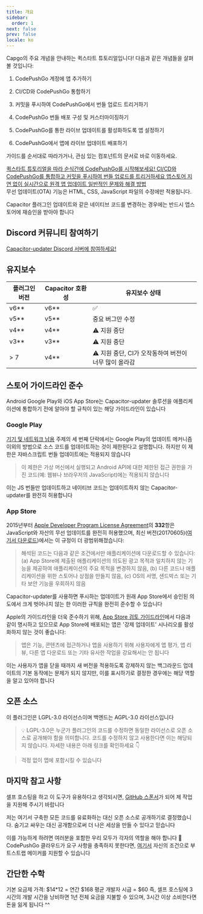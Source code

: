 ```yaml
---
title: 개요
sidebar:
  order: 1
next: false
prev: false
locale: ko
---
```



Capgo의 주요 개념을 안내하는 퀵스타트 튜토리얼입니다! 다음과 같은 개념들을 살펴볼 것입니다:

<Steps>

1. CodePushGo 계정에 앱 추가하기

2. CI/CD와 CodePushGo 통합하기 

3. 커밋을 푸시하여 CodePushGo에서 번들 업로드 트리거하기

4. CodePushGo 번들 배포 구성 및 커스터마이징하기

5. CodePushGo를 통한 라이브 업데이트를 활성화하도록 앱 설정하기

6. CodePushGo에서 앱에 라이브 업데이트 배포하기

</Steps>

가이드를 순서대로 따라가거나, 관심 있는 컴포넌트의 문서로 바로 이동하세요.

<CardGrid stagger>
  <a href="/docs/getting-started/add-an-app/" ><Card title="튜토리얼 시작하기" icon="rocket" >
    퀵스타트 튜토리얼을 따라 순식간에 CodePushGo를 시작해보세요!
  </Card></a>
  <a href="/docs/getting-started/deploy/"><Card title="쉬운 통합" icon="pencil">
    CI/CD와 CodePushGo를 통합하고 커밋을 푸시하여 번들 업로드를 트리거하세요
  </Card></a>
  <a href="/docs/live-updates/"><Card title="라이브 업데이트 문서" icon="setting">
    앱스토어 지연 없이 실시간으로 원격 앱 업데이트
  </Card></a>
  <a href="/docs/getting-started/troubleshooting"><Card title="문제 해결" icon="open-book">
    일반적인 문제와 해결 방법
  </Card></a>
</CardGrid>

<Aside type="tip">
무선 업데이트(OTA) 기능은 HTML, CSS, JavaScript 파일의 수정에만 적용됩니다.

Capacitor 플러그인 업데이트와 같은 네이티브 코드를 변경하는 경우에는 반드시 앱스토어에 재승인을 받아야 합니다
</Aside>

## Discord 커뮤니티 참여하기

[Capacitor-updater Discord 서버에 참여하세요!](https://discord.com/invite/VnYRvBfgA6)

## 유지보수

| 플러그인 버전 | Capacitor 호환성 | 유지보수 상태      |
| -------------- | --------------- | ----------------- |
| v6\*\*       | v6\*\*        | ✅                |
| v5\*\*       | v5\*\*        | 중요 버그만 수정    |
| v4\*\*       | v4\*\*        | ⚠️ 지원 중단      |
| v3\*\*       | v3\*\*        | ⚠️ 지원 중단      |
| > 7            | v4\*\*        | ⚠️ 지원 중단, CI가 오작동하여 버전이 너무 많이 올라감 |

## 스토어 가이드라인 준수

Android Google Play와 iOS App Store는 Capacitor-updater 솔루션을 애플리케이션에 통합하기 전에 알아야 할 규칙이 있는 해당 가이드라인이 있습니다

### Google Play

[기기 및 네트워크 남용](https://support.google.com/googleplay/android-developer/answer/9888379/?hl=en) 주제의 세 번째 단락에서는 Google Play의 업데이트 메커니즘 이외의 방법으로 소스 코드를 업데이트하는 것이 제한된다고 설명합니다. 하지만 이 제한은 자바스크립트 번들 업데이트에는 적용되지 않습니다
> 이 제한은 가상 머신에서 실행되고 Android API에 대한 제한된 접근 권한을 가진 코드(예: 웹뷰나 브라우저의 JavaScript)에는 적용되지 않습니다

이는 JS 번들만 업데이트하고 네이티브 코드는 업데이트하지 않는 Capacitor-updater를 완전히 허용합니다

### App Store

2015년부터 [Apple Developer Program License Agreement](https://developer.apple.com/programs/ios/information/)의 **332**항은 JavaScript와 자산의 무선 업데이트를 완전히 허용했으며, 최신 버전(20170605)([여기서 다운로드](https://developer.apple.com/terms/))에서는 이 규정이 더 광범위해졌습니다:

> 해석된 코드는 다음과 같은 조건에서만 애플리케이션에 다운로드할 수 있습니다: (a) App Store에 제출된 애플리케이션의 의도된 광고 목적과 일치하지 않는 기능을 제공하여 애플리케이션의 주요 목적을 변경하지 않음, (b) 다른 코드나 애플리케이션을 위한 스토어나 상점을 만들지 않음, (c) OS의 서명, 샌드박스 또는 기타 보안 기능을 우회하지 않음

Capacitor-updater를 사용하면 푸시하는 업데이트가 원래 App Store에서 승인된 의도에서 크게 벗어나지 않는 한 이러한 규칙을 완전히 준수할 수 있습니다

Apple의 가이드라인을 더욱 준수하기 위해, [App Store 검토 가이드라인](https://developer.apple.com/app-store/review/guidelines/)에서 다음과 같이 명시하고 있으므로 App Store에 배포되는 앱은 '강제 업데이트' 시나리오를 활성화하지 않는 것이 좋습니다:

> 앱은 기능, 콘텐츠에 접근하거나 앱을 사용하기 위해 사용자에게 앱 평가, 앱 리뷰, 다른 앱 다운로드 또는 기타 유사한 작업을 강요해서는 안 됩니다

이는 사용자가 앱을 닫을 때까지 새 버전을 적용하도록 강제하지 않는 백그라운드 업데이트의 기본 동작에는 문제가 되지 않지만, 이를 표시하기로 결정한 경우에는 해당 역할을 알고 있어야 합니다

## 오픈 소스

이 플러그인은 LGPL-3.0 라이선스이며 백엔드는 AGPL-3.0 라이선스입니다

> 💡 LGPL-3.0은 누군가 플러그인의 코드를 수정하면 동일한 라이선스로 오픈 소스로 공개해야 함을 의미합니다. 코드를 수정하지 않고 사용한다면 이는 해당되지 않습니다. 자세한 내용은 아래 링크를 확인하세요 👇

<LinkCard
	title="라이선스?"
	href="https://github.com/Cap-go/capacitor-updater/issues/7"
/>

<LinkCard
	title="문서를 읽는 대신 GPTS CodePushGo를 사용하여 도움을 받으세요"
	href="https://chat.openai.com/g/g-3dMwHbF2w-capgo-doc-gpt"
/>

> 걱정 없이 앱에 포함시킬 수 있습니다

## 마지막 참고 사항

셀프 호스팅을 하고 이 도구가 유용하다고 생각되시면, [GitHub 스폰서](https://github.com/sponsors/riderx/)가 되어 제 작업을 지원해 주시기 바랍니다

저는 여기서 구축한 모든 코드를 유료화하는 대신 오픈 소스로 공개하기로 결정했습니다. 숨기고 싸우는 대신 공개함으로써 더 나은 세상을 만들 수 있다고 믿습니다

이를 가능하게 하려면 여러분을 포함한 우리 모두가 각자의 역할을 해야 합니다 🥹 CodePushGo 클라우드가 요구 사항을 충족하지 못한다면, [여기서](https://github.com/sponsors/riderx/) 자신의 조건으로 부트스트랩 메이커를 지원할 수 있습니다

## 간단한 수학

기본 요금제 가격: $14*12 = 연간 $168
평균 개발자 시급 = $60
즉, 셀프 호스팅에 3시간의 개발 시간을 낭비하면 1년 전체 요금을 지불할 수 있으며, 3시간 이상 소비한다면 돈을 잃게 됩니다 ^^
